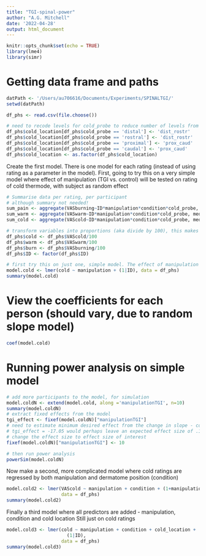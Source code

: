```yaml
---
title: "TGI-spinal-power"
author: "A.G. Mitchell"
date: '2022-04-28'
output: html_document
---
```


```r
knitr::opts_chunk$set(echo = TRUE)
library(lme4)
library(simr)
```

# Getting data frame and paths
```r
datPath <- '/Users/au706616/Documents/Experiments/SPINALTGI/'
setwd(datPath)

df_phs <- read.csv(file.choose())

# need to recode levels for cold_probe to reduce number of levels from 4 to 2
df_phs$cold_location[df_phs$cold_probe == 'distal'] <- 'dist_rostr' 
df_phs$cold_location[df_phs$cold_probe == 'rostral'] <- 'dist_rostr'
df_phs$cold_location[df_phs$cold_probe == 'proximal'] <- 'prox_caud'
df_phs$cold_location[df_phs$cold_probe == 'caudal'] <- 'prox_caud'
df_phs$cold_location <- as.factor(df_phs$cold_location)
```

Create the first model. There is one model for each rating (instead of using rating as a parameter in the model).
First, going to try this on a very simple model where effect of manipulation (TGI vs. control) will be tested on rating of cold thermode, with subject as random effect
```r
# Summarise data per rating, per participant
# although summary not needed!
sum_pain <- aggregate(VASburning~ID*manipulation*condition*cold_probe, median, data = df_phs)
sum_warm <- aggregate(VASwarm~ID*manipulation*condition*cold_probe, median, data = df_phs)
sum_cold <- aggregate(VAScold~ID*manipulation*condition*cold_probe, median, data = df_phs)

# transform variables into proportions (aka divide by 100), this makes the effect size estimates more logical
df_phs$cold <- df_phs$VAScold/100
df_phs$warm <- df_phs$VASwarm/100
df_phs$burn <- df_phs$VASburning/100
df_phs$ID <- factor(df_phs$ID)

# first try this on just one, simple model. The effect of manipulation on cold rating, with ID as a random effect
model.cold <- lmer(cold ~ manipulation + (1|ID), data = df_phs)
summary(model.cold)
```
# View the coefficients for each person (should vary, due to random slope model)
```r
coef(model.cold)
```

# Running power analysis on simple model
```r
# add more participants to the model, for simulation
model.coldN <- extend(model.cold, along ='manipulationTGI', n=10)
summary(model.coldN)
# extract fixed effects from the model
tgi_effect <- fixef(model.coldN)["manipulationTGI"]
# need to estimate minimum desired effect from the change in slope - considering values can range from 0-100, it might be simpler to think of these effect sizes as a proportion of 100 instead
# tgi_effect = -17.05 would perhaps leave an expected effect size of .17
# change the effect size to effect size of interest
fixef(model.coldN)["manipulationTGI"] <- 10

# then run power analysis
powerSim(model.coldN)
```

Now make a second, more complicated model where cold ratings are regressed by both manipulation and dermatome position (condition)
```r
model.cold2 <- lmer(VAScold ~ manipulation + condition + (1+manipulation|ID), 
                    data = df_phs)
summary(model.cold2)
```

Finally a third model where all predictors are added - manipulation, condition and cold location
Still just on cold ratings
```r
model.cold3 <- lmer(cold ~ manipulation + condition + cold_location +
                      (1|ID), 
                    data = df_phs)
summary(model.cold3)
```

